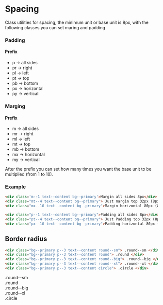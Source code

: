 

<Meta title="Style Guide/Spacing" />

# Spacing
Class utilities for spacing, the minimum unit or base unit is 8px, with the following classes you can set maring and padding

### Padding
#### Prefix
* p -> all sides
* pr -> right
* pl -> left
* pt -> top
* pb -> bottom
* px -> horizontal
* py -> vertical


### Marging
#### Prefix
* m -> all sides
* mr -> right
* ml -> left
* mt -> top
* mb -> bottom
* mx -> horizontal
* my -> vertical

After the prefix you can set how many times you want the base unit to be multiplied (from 1 to 10).

### Example

```html
<div class='m--1 text--content bg--primary'>Margin all sides 8px</div> 
<div class="mt--4 text--content bg--primary"> Just margin top 32px (8px * 4)</div>
<div class="mx--10 text--content bg--primary">Margin horizontal 80px (8px * 10)</div>

<div class="p--1 text--content bg--primary">Padding all sides 8px</div>
<div class="pt--4 text--content bg--primary"> Just Padding top 32px (8px * 4)</div>
<div class="px--10 text--content bg--primary">Padding horizontal 80px (8px * 10)</div>

```

## Border radius

```html
<div class="bg--primary p--3 text--content round--sm"> .round--sm </div>
<div class="bg--primary p--3 text--content round"> .round </div>
<div class="bg--primary p--3 text--content round--big"> .round--big </div>
<div class="bg--primary p--3 text--content round--xl"> .round--xl </div>
<div class="bg--primary p--3 text--content circle"> .circle </div>

```
<div class="bg--content round p--3">
  <div class="bg--primary p--3 text--content round--sm"> .round--sm </div>
  <div class="pt--3"/>
  <div class="bg--primary p--3 text--content round"> .round </div>  
  <div class="pt--3"/>
  <div class="bg--primary p--3 text--content round--big"> .round--big </div>
  <div class="pt--3"/>
  <div class="bg--primary p--3 text--content round--xl"> .round--xl </div>
  <div class="pt--3" />
  <div class="bg--primary p--3 text--content circle"> .circle </div>
</div>
